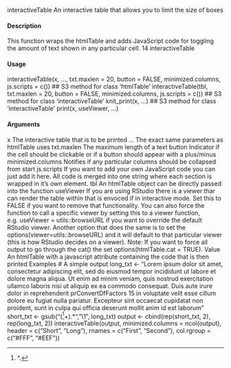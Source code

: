 interactiveTable An interactive table that allows you to limit the size of boxes

#### Description 

This function wraps the htmlTable and adds JavaScript code for toggling the amount of text shown
in any particular cell.
14 interactiveTable

#### Usage 

interactiveTable(x, ..., txt.maxlen = 20, button = FALSE,
minimized.columns, js.scripts = c())
## S3 method for class 'htmlTable'
interactiveTable(tbl, txt.maxlen = 20,
button = FALSE, minimized.columns, js.scripts = c())
## S3 method for class 'interactiveTable'
knit_print(x, ...)
## S3 method for class 'interactiveTable'
print(x, useViewer, ...)

#### Arguments 

x The interactive table that is to be printed
... The exact same parameters as htmlTable uses
txt.maxlen The maximum length of a text
button Indicator if the cell should be clickable or if a button should appear with a
plus/minus
minimized.columns
Notifies if any particular columns should be collapsed from start
js.scripts If you want to add your own JavaScript code you can just add it here. All code is
merged into one string where each section is wrapped in it’s own <scrip></script>
element.
tbl An htmlTable object can be directly passed into the function
useViewer If you are using RStudio there is a viewer thar can render the table within that is
envoced if in interactive mode. Set this to FALSE if you want to remove that
functionality. You can also force the function to call a specific viewer by setting
this to a viewer function, e.g. useViewer = utils::browseURL if you want to
override the default RStudio viewer. Another option that does the same is to set
the options(viewer=utils::browseURL) and it will default to that particular
viewer (this is how RStudio decides on a viewer). Note: If you want to force all
output to go through the cat() the set options(htmlTable.cat = TRUE).
Value
An htmlTable with a javascript attribute containing the code that is then printed
Examples
# A simple output
long_txt <- "Lorem ipsum dolor sit amet, consectetur adipiscing elit,
sed do eiusmod tempor incididunt ut labore et dolore magna aliqua.
Ut enim ad minim veniam, quis nostrud exercitation ullamco laboris nisi
ut aliquip ex ea commodo consequat. Duis aute irure dolor in reprehenderit
prConvertDfFactors 15
in voluptate velit esse cillum dolore eu fugiat nulla pariatur. Excepteur
sint occaecat cupidatat non proident, sunt in culpa qui officia deserunt
mollit anim id est laborum"
short_txt <- gsub("(^[^.]+).*", "\\1", long_txt)
output <-
cbind(rep(short_txt, 2),
rep(long_txt, 2))
interactiveTable(output,
minimized.columns = ncol(output),
header = c("Short", "Long"),
rnames = c("First", "Second"),
col.rgroup = c("#FFF", "#EEF"))
